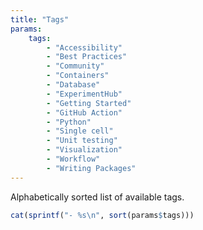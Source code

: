 ```yaml
---
title: "Tags"
params:
    tags:
        - "Accessibility"
        - "Best Practices"
        - "Community"
        - "Containers"
        - "Database"
        - "ExperimentHub"
        - "Getting Started"
        - "GitHub Action"
        - "Python"
        - "Single cell"
        - "Unit testing"
        - "Visualization"
        - "Workflow"
        - "Writing Packages"
---
```


Alphabetically sorted list of available tags.

```r
cat(sprintf("- %s\n", sort(params$tags)))
```
